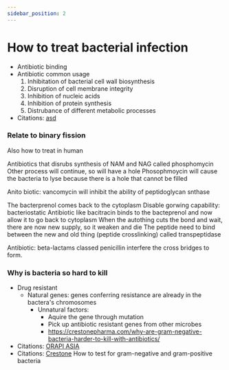 ```yaml
---
sidebar_position: 2
---
```

# How to treat bacterial infection
- Antibiotic binding
- Antibiotic common usage
	1. Inhibitation of bacterial cell wall biosynthesis
	2. Disruption of cell membrane integrity
	3. Inhibition of nucleic acids
	4. Inhibition of protein synthesis
	5. Distrubance of different metabolic processes
- Citations: [asd](https://www.britannica.com/science/bacteria/Evolution-of-bacteria)
### Relate to binary fission

Also how to treat in human

Antibiotics that disrubs synthesis of NAM and NAG called phosphomycin
Other process will continue, so will have a hole
Phosophmoycin will cause the bacteria to lyse because there is a hole that cannot be filled

Anito biotic: vancomycin will inhibit the ability of peptidoglycan snthase

The bacterprenol comes back to the cytoplasm
Disable gorwing capability: bacteriostatic
Antibiotic like bacitracin binds to the bacteprenol and now allow it to go back to cytoplasm 
When the autothing cuts the bond and wait, there are now new supply, so it weaken and die
The peptide need to bind between the new and old thing (peptide crosslinking) called transpeptidase

Antibiotic: beta-lactams classed penicillin interfere the cross bridges to form. 

### Why is bacteria so hard to kill
- Drug resistant
	- Natural genes: genes conferring resistance are already in the bactera's chromosomes
		- Unnatural factors:
			- Aquire the gene through mutation
			- Pick up antibiotic resistant genes from other microbes
			- https://crestonepharma.com/why-are-gram-negative-bacteria-harder-to-kill-with-antibiotics/
- Citations: [ORAPI ASIA](https://www.linkedin.com/company/orapi-asia/)
- Citations: [Crestone](https://crestonepharma.com/why-are-gram-negative-bacteria-harder-to-kill-with-antibiotics/)
How to test for gram-negative and gram-positive bacteria
